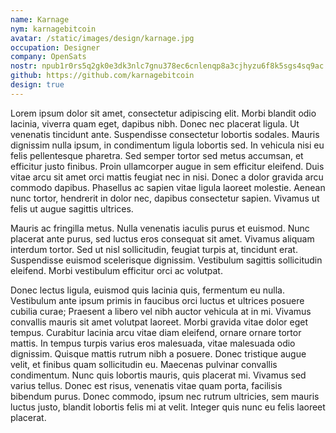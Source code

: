 ```yaml
---
name: Karnage
nym: karnagebitcoin
avatar: /static/images/design/karnage.jpg
occupation: Designer
company: OpenSats
nostr: npub1r0rs5q2gk0e3dk3nlc7gnu378ec6cnlenqp8a3cjhyzu6f8k5sgs4sq9ac
github: https://github.com/karnagebitcoin
design: true
---
```


Lorem ipsum dolor sit amet, consectetur adipiscing elit. Morbi blandit odio lacinia, viverra quam eget, dapibus nibh. Donec nec placerat ligula. Ut venenatis tincidunt ante. Suspendisse consectetur lobortis sodales. Mauris dignissim nulla ipsum, in condimentum ligula lobortis sed. In vehicula nisi eu felis pellentesque pharetra. Sed semper tortor sed metus accumsan, et efficitur justo finibus. Proin ullamcorper augue in sem efficitur eleifend. Duis vitae arcu sit amet orci mattis feugiat nec in nisi. Donec a dolor gravida arcu commodo dapibus. Phasellus ac sapien vitae ligula laoreet molestie. Aenean nunc tortor, hendrerit in dolor nec, dapibus consectetur sapien. Vivamus ut felis ut augue sagittis ultrices.

Mauris ac fringilla metus. Nulla venenatis iaculis purus et euismod. Nunc placerat ante purus, sed luctus eros consequat sit amet. Vivamus aliquam interdum tortor. Sed ut nisl sollicitudin, feugiat turpis at, tincidunt erat. Suspendisse euismod scelerisque dignissim. Vestibulum sagittis sollicitudin eleifend. Morbi vestibulum efficitur orci ac volutpat.

Donec lectus ligula, euismod quis lacinia quis, fermentum eu nulla. Vestibulum ante ipsum primis in faucibus orci luctus et ultrices posuere cubilia curae; Praesent a libero vel nibh auctor vehicula at in mi. Vivamus convallis mauris sit amet volutpat laoreet. Morbi gravida vitae dolor eget tempus. Curabitur lacinia arcu vitae diam eleifend, ornare ornare tortor mattis. In tempus turpis varius eros malesuada, vitae malesuada odio dignissim. Quisque mattis rutrum nibh a posuere. Donec tristique augue velit, et finibus quam sollicitudin eu. Maecenas pulvinar convallis condimentum. Nunc quis lobortis mauris, quis placerat mi. Vivamus sed varius tellus. Donec est risus, venenatis vitae quam porta, facilisis bibendum purus. Donec commodo, ipsum nec rutrum ultricies, sem mauris luctus justo, blandit lobortis felis mi at velit. Integer quis nunc eu felis laoreet placerat.